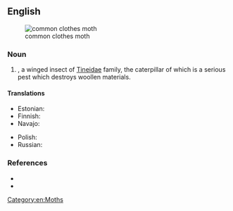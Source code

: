 ==English==
[[File:Tineola bisselliella.JPG|thumb|common clothes moth]]

===Noun===
{{en-noun|head=[[common]] [[clothes moth]]}}

# {{taxlink|Tineola bisselliella|species|noshow=1}}, a winged insect of [[Tineidae]] family, the caterpillar of which is a serious pest which destroys woollen materials.

====Translations====
{{trans-top|type of moth}}
* Estonian: {{t|et|riidekoi}}
* Finnish: {{t+|fi|vaatekoi}}
* Navajo: {{t|nv|chʼosh ałchozhii}}
{{trans-mid}}
* Polish: {{t+|pl|mól|m}}
* Russian: {{t+|ru|моль|f}}
{{trans-bottom}}

===References===
* {{pedia|Tineola bisselliella|i=1}}
* {{specieslite|Tineola bisselliella|i=1}}

[[Category:en:Moths]]